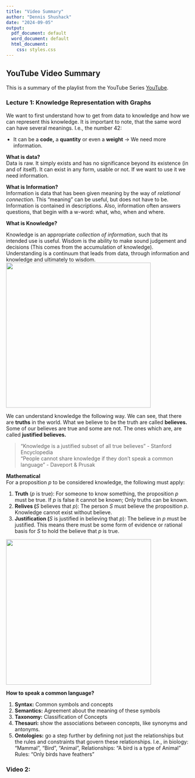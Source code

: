 ```yaml
---
title: "Video Summary"
author: "Dennis Shushack"
date: "2024-09-05"
output:
  pdf_document: default
  word_document: default
  html_document:
    css: styles.css
---
```


```{=html}
<style>
ul {
  padding-left: 20px; /* Adjust this value to change the left padding */
}

ul li {
  margin-bottom: 5px; /* Adjust this value to change the space between list items */
}
</style>
```
## YouTube Video Summary

This is a summary of the playlist from the YouTube Series [YouTube](https://www.youtube.com/watch?v=CiU1sMbL3k4&list=PLNXdQl4kBgzubTOfY5cbtxZCgg9UTe-uF).

### Lecture 1: Knowledge Representation with Graphs

We want to first understand how to get from data to knowledge and how we can represent this knowledge. It is important to note, that the same word can have several meanings. I.e., the number 42:

-   It can be a **code,** a **quantity** or even a **weight** $\rightarrow$ We need more information.

**What is data?\
**Data is raw. It simply exists and has no significance beyond its existence (in and of itself). It can exist in any form, usable or not. If we want to use it we need information.

**What is Information?\
**Information is data that has been given meaning by the way of *relational connection*. This "meaning" can be useful, but does not have to be. Information is contained in descriptions. Also, information often answers questions, that begin with a w-word: what, who, when and where.

**What is Knowledge?**

Knowledge is an appropriate *collection of information*, such that its intended use is useful. Wisdom is the ability to make sound judgement and decisions (This comes from the accumulation of knowledge). Understanding is a continuum that leads from data, through information and knowledge and ultimately to wisdom.\
![](images/clipboard-3974074964.png){width="396"}

We can understand knowledge the following way. We can see, that there are **truths** in the world. What we believe to be the truth are called **believes.** Some of our believes are true and some are not. The ones which are, are called **justified believes.**

> "Knowledge is a justified subset of all true believes" - Stanford Encyclopedia\
> "People cannot share knowledge if they don't speak a common language" - Daveport & Prusak

**Mathematical\
**For a proposition $p$ to be considered knowledge, the following must apply:

1.  **Truth** ($p$ is true): For someone to know something, the proposition $p$ must be true. If $p$ is false it cannot be known; Only truths can be known.
2.  **Relives (**$S$ believes that $p$): The person $S$ must believe the proposition $p$. Knowledge cannot exist without believe.
3.  **Justification (**$S$ is justified in believing that $p$): The believe in $p$ must be justified. This means there must be some form of evidence or rational basis for $S$ to hold the believe that $p$ is true.

![](images/clipboard-2979063884.png){width="397"}

**How to speak a common language?**

1.  **Syntax:** Common symbols and concepts
2.  **Semantics:** Agreement about the meaning of these symbols
3.  **Taxonomy:** Classification of Concepts
4.  **Thesauri:** show the associations between concepts, like synonyms and antonyms.
5.  **Ontologies:** go a step further by defining not just the relationships but the rules and constraints that govern these relationships. I.e., in biology: "Mammal", "Bird", "Animal", Relationships: "A bird is a type of Animal" Rules: "Only birds have feathers"

### **Video 2:   **
